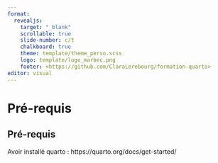 ```yaml
---
format: 
  revealjs:
    target: "_blank"
    scrollable: true
    slide-number: c/t
    chalkboard: true 
    theme: template/theme_perso.scss
    logo: template/logo_marbec.png
    footer: <https://github.com/ClaraLerebourg/formation-quarto>
editor: visual
---
```


# Pré-requis

## Pré-requis

Avoir installé quarto : https://quarto.org/docs/get-started/
